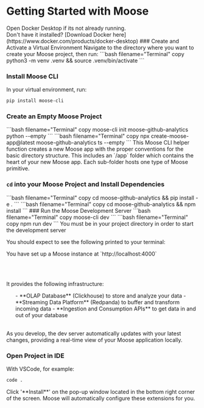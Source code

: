 
# Getting Started with Moose

<LanguageSwitcher />

<Callout type="warning" title="Run Docker">
  Open Docker Desktop if its not already running. <br /> Don't have it
  installed? [Download Docker
  here](https://www.docker.com/products/docker-desktop)
</Callout>


<Steps>

<Python>
### Create and Activate a Virtual Environment
Navigate to the directory where you want to create your Moose project, then run:
```bash filename="Terminal" copy
python3 -m venv .venv && source .venv/bin/activate
```

### Install Moose CLI
In your virtual environment, run:
```bash filename="Terminal" copy
pip install moose-cli
```
</Python>

### Create an Empty Moose Project

<Python>
```bash filename="Terminal" copy
moose-cli init moose-github-analytics python --empty
```
</Python>

<TypeScript>
```bash filename="Terminal" copy
npx create-moose-app@latest moose-github-analytics ts --empty
```
</TypeScript>
This Moose CLI helper function creates a new Moose app with the proper conventions for the basic directory structure. This includes an `/app` folder which contains the heart of your new Moose app. Each sub-folder hosts one type of Moose primitive.

<FileTree>
  <FileTree.Folder open name="moose-github-analytics">
    <FileTree.Folder open name="app">
      <FileTree.Folder name="datamodels" />
      <FileTree.Folder name="functions" />
      <FileTree.Folder name="blocks" />
      <FileTree.Folder name="apis" />
    </FileTree.Folder>
  </FileTree.Folder>
</FileTree>

### `cd` into your Moose Project and Install Dependencies

<Python>
```bash filename="Terminal" copy
cd moose-github-analytics && pip install -e .
```
</Python>

<TypeScript>
```bash filename="Terminal" copy
cd moose-github-analytics && npm install
```
</TypeScript>
### Run the Moose Development Server

<Python>
```bash filename="Terminal" copy
moose-cli dev
```
</Python>

<TypeScript>
```bash filename="Terminal" copy
npm run dev
```
</TypeScript>

<Callout type="warning">
  You must be in your project directory in order to start the development server
</Callout>

You should expect to see the following printed to your terminal:

<ZoomImg src="/moose-dev-terminal.png" />


<Callout type="success">
  You have set up a Moose instance at `http://localhost:4000`
  
  <br/><br/>

It provides the following infrastructure:

  <ul>
    - **OLAP Database** (Clickhouse) to store and analyze your data 
    - **Streaming Data Platform** (Redpanda) to buffer and transform incoming data
    - **Ingestion and Consumption APIs** to get data in and out of your database
  </ul>
<br/>
As you develop, the dev server automatically updates with your latest changes, providing a real-time view of your Moose application locally.
</Callout>

### Open Project in IDE

With VSCode, for example:

```bash filename="Terminal" copy
code .
```

<Callout type="info" title="(VSCode) Install Recommended Extensions ">
  Click '**Install**' on the pop-up window located in the bottom right corner of
  the screen. Moose will automatically configure these extensions for you.
</Callout>

<ZoomImg src="/vscode-install.png" />
</Steps>
